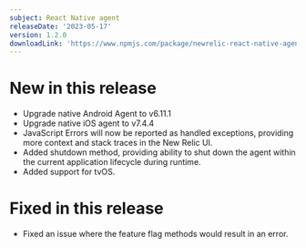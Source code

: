 ```yaml
---
subject: React Native agent
releaseDate: '2023-05-17'
version: 1.2.0
downloadLink: 'https://www.npmjs.com/package/newrelic-react-native-agent/v/1.2.0'
---
```


# New in this release

* Upgrade native Android Agent to v6.11.1
* Upgrade native iOS agent to v7.4.4
* JavaScript Errors will now be reported as handled exceptions, providing more context and stack traces in the New Relic UI.
* Added shutdown method, providing ability to shut down the agent within the current application lifecycle during runtime.
* Added support for tvOS.

# Fixed in this release

* Fixed an issue where the feature flag methods would result in an error.
